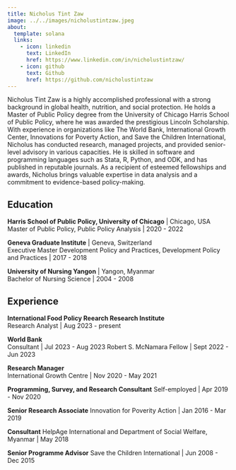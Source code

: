 ```yaml
---
title: Nicholus Tint Zaw
image: ../../images/nicholustintzaw.jpeg
about:
  template: solana
  links:
    - icon: linkedin
      text: LinkedIn
      href: https://www.linkedin.com/in/nicholustintzaw/
    - icon: github
      text: Github
      href: https://github.com/nicholustintzaw
---
```


Nicholus Tint Zaw is a highly accomplished professional with a strong background in global health, nutrition, and social protection. He holds a Master of Public Policy degree from the University of Chicago Harris School of Public Policy, where he was awarded the prestigious Lincoln Scholarship. With experience in organizations like The World Bank, International Growth Center, Innovations for Poverty Action, and Save the Children International, Nicholus has conducted research, managed projects, and provided senior-level advisory in various capacities. He is skilled in software and programming languages such as Stata, R, Python, and ODK, and has published in reputable journals. As a recipient of esteemed fellowships and awards, Nicholus brings valuable expertise in data analysis and a commitment to evidence-based policy-making.

## Education
**Harris School of Public Policy, University of Chicago** | Chicago, USA  
Master of Public Policy, Public Policy Analysis | 2020 - 2022

**Geneva Graduate Institute** | Geneva, Switzerland  
Executive Master Development Policy and Practices, Development Policy and Practices | 2017 - 2018

**University of Nursing Yangon** | Yangon, Myanmar  
Bachelor of Nursing Science | 2004 - 2008

## Experience
**International Food Policy Reearch Research Institute**  
Research Analyst | Aug 2023 - present

**World Bank**  
Consultant | Jul 2023 - Aug 2023
Robert S. McNamara Fellow | Sept 2022 - Jun 2023

**Research Manager**  
International Growth Centre | Nov 2020 - May 2021  

**Programming, Survey, and Research Consultant**
Self-employed | Apr 2019 - Nov 2020

**Senior Research Associate**
Innovation for Poverity Action | Jan 2016 - Mar 2019

**Consultant**
HelpAge International and Department of Social Welfare, Myanmar | May 2018

**Senior Programme Advisor**
Save the Children International | Jun 2008 - Dec 2015

